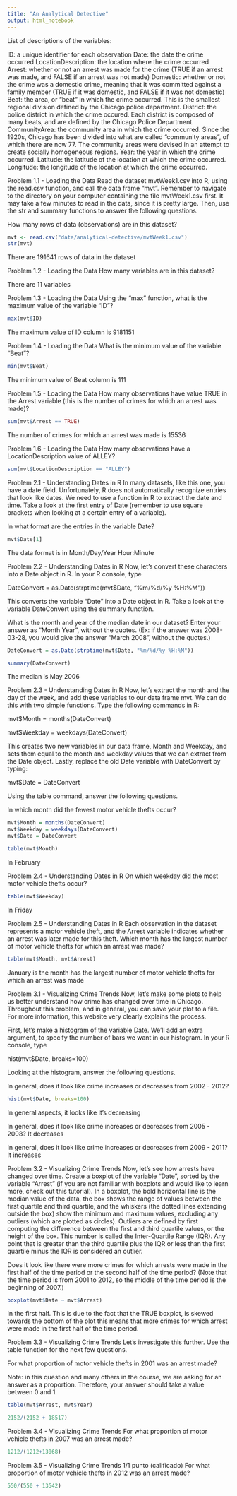 ```yaml
---
title: "An Analytical Detective"
output: html_notebook
---
```

List of descriptions of the variables:

ID: a unique identifier for each observation
Date: the date the crime occurred
LocationDescription: the location where the crime occurred
Arrest: whether or not an arrest was made for the crime (TRUE if an arrest was made, and FALSE if an arrest was not made)
Domestic: whether or not the crime was a domestic crime, meaning that it was committed against a family member (TRUE if it was domestic, and FALSE if it was not domestic)
Beat: the area, or "beat" in which the crime occurred. This is the smallest regional division defined by the Chicago police department.
District: the police district in which the crime occured. Each district is composed of many beats, and are defined by the Chicago Police Department.
CommunityArea: the community area in which the crime occurred. Since the 1920s, Chicago has been divided into what are called "community areas", of which there are now 77. The community areas were devised in an attempt to create socially homogeneous regions.
Year: the year in which the crime occurred.
Latitude: the latitude of the location at which the crime occurred.
Longitude: the longitude of the location at which the crime occurred.


Problem 1.1 - Loading the Data
Read the dataset mvtWeek1.csv into R, using the read.csv function, and call the data frame "mvt". Remember to navigate to the directory on your computer containing the file mvtWeek1.csv first. It may take a few minutes to read in the data, since it is pretty large. Then, use the str and summary functions to answer the following questions.

How many rows of data (observations) are in this dataset?
```r
mvt <- read.csv("data/analytical-detective/mvtWeek1.csv")
str(mvt)
```
There are 191641 rows of data in the dataset


Problem 1.2 - Loading the Data
How many variables are in this dataset?

There are 11 variables

Problem 1.3 - Loading the Data
Using the "max" function, what is the maximum value of the variable "ID"?
```r
max(mvt$ID)
```
The maximum value of ID column is 9181151


Problem 1.4 - Loading the Data
What is the minimum value of the variable "Beat"?
```r
min(mvt$Beat)
```
The minimum value of Beat column is 111


Problem 1.5 - Loading the Data
How many observations have value TRUE in the Arrest variable (this is the number of crimes for which an arrest was made)?
```r
sum(mvt$Arrest == TRUE)
```
The number of crimes for which an arrest was made is 15536


Problem 1.6 - Loading the Data
How many observations have a LocationDescription value of ALLEY?
```r
sum(mvt$LocationDescription == "ALLEY")
```

Problem 2.1 - Understanding Dates in R
In many datasets, like this one, you have a date field. Unfortunately, R does not automatically recognize entries that look like dates. We need to use a function in R to extract the date and time. Take a look at the first entry of Date (remember to use square brackets when looking at a certain entry of a variable).

In what format are the entries in the variable Date?
```r
mvt$Date[1]
```
The data format is in Month/Day/Year Hour:Minute



Problem 2.2 - Understanding Dates in R
Now, let's convert these characters into a Date object in R. In your R console, type

DateConvert = as.Date(strptime(mvt$Date, "%m/%d/%y %H:%M"))

This converts the variable "Date" into a Date object in R. Take a look at the variable DateConvert using the summary function.

What is the month and year of the median date in our dataset? Enter your answer as "Month Year", without the quotes. (Ex: if the answer was 2008-03-28, you would give the answer "March 2008", without the quotes.)

```r
DateConvert = as.Date(strptime(mvt$Date, "%m/%d/%y %H:%M"))

summary(DateConvert)
```
The median is May 2006


Problem 2.3 - Understanding Dates in R
Now, let's extract the month and the day of the week, and add these variables to our data frame mvt. We can do this with two simple functions. Type the following commands in R:

mvt$Month = months(DateConvert)

mvt$Weekday = weekdays(DateConvert)

This creates two new variables in our data frame, Month and Weekday, and sets them equal to the month and weekday values that we can extract from the Date object. Lastly, replace the old Date variable with DateConvert by typing:

mvt$Date = DateConvert

Using the table command, answer the following questions.

In which month did the fewest motor vehicle thefts occur?
```r
mvt$Month = months(DateConvert)
mvt$Weekday = weekdays(DateConvert)
mvt$Date = DateConvert

table(mvt$Month)
```
In February


Problem 2.4 - Understanding Dates in R
On which weekday did the most motor vehicle thefts occur?
```r
table(mvt$Weekday)
```
In Friday


Problem 2.5 - Understanding Dates in R
Each observation in the dataset represents a motor vehicle theft, and the Arrest variable indicates whether an arrest was later made for this theft. Which month has the largest number of motor vehicle thefts for which an arrest was made?
```r
table(mvt$Month, mvt$Arrest)
```
January is the month has the largest number of motor vehicle thefts for which an arrest was made


Problem 3.1 - Visualizing Crime Trends
Now, let's make some plots to help us better understand how crime has changed over time in Chicago. Throughout this problem, and in general, you can save your plot to a file. For more information, this website very clearly explains the process.

First, let's make a histogram of the variable Date. We'll add an extra argument, to specify the number of bars we want in our histogram. In your R console, type

hist(mvt$Date, breaks=100)

Looking at the histogram, answer the following questions.

In general, does it look like crime increases or decreases from 2002 - 2012?

```r
hist(mvt$Date, breaks=100)
```
In general aspects, it looks like it's decreasing

In general, does it look like crime increases or decreases from 2005 - 2008?
It decreases

In general, does it look like crime increases or decreases from 2009 - 2011?
It increases


Problem 3.2 - Visualizing Crime Trends
Now, let's see how arrests have changed over time. Create a boxplot of the variable "Date", sorted by the variable "Arrest" (if you are not familiar with boxplots and would like to learn more, check out this tutorial). In a boxplot, the bold horizontal line is the median value of the data, the box shows the range of values between the first quartile and third quartile, and the whiskers (the dotted lines extending outside the box) show the minimum and maximum values, excluding any outliers (which are plotted as circles). Outliers are defined by first computing the difference between the first and third quartile values, or the height of the box. This number is called the Inter-Quartile Range (IQR). Any point that is greater than the third quartile plus the IQR or less than the first quartile minus the IQR is considered an outlier.

Does it look like there were more crimes for which arrests were made in the first half of the time period or the second half of the time period? (Note that the time period is from 2001 to 2012, so the middle of the time period is the beginning of 2007.)

```r
boxplot(mvt$Date ~ mvt$Arrest)
```
In the first half. This is due to the fact that the TRUE boxplot, is skewed towards the bottom of the plot this means that more crimes for which arrest were made in the first half of the time period.


Problem 3.3 - Visualizing Crime Trends
Let's investigate this further. Use the table function for the next few questions.

For what proportion of motor vehicle thefts in 2001 was an arrest made?

Note: in this question and many others in the course, we are asking for an answer as a proportion. Therefore, your answer should take a value between 0 and 1.
```r
table(mvt$Arrest, mvt$Year)
```
```r
2152/(2152 + 18517)
```

Problem 3.4 - Visualizing Crime Trends
For what proportion of motor vehicle thefts in 2007 was an arrest made?
```r
1212/(1212+13068)
```

Problem 3.5 - Visualizing Crime Trends
1/1 punto (calificado)
For what proportion of motor vehicle thefts in 2012 was an arrest made?
```r
550/(550 + 13542)
```

